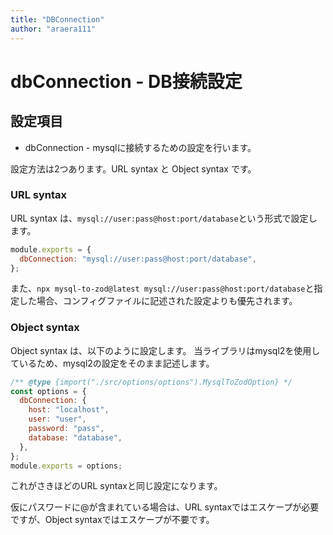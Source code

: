```yaml
---
title: "DBConnection"
author: "araera111"
---
```


# dbConnection - DB接続設定

## 設定項目

- dbConnection - mysqlに接続するための設定を行います。

設定方法は2つあります。URL syntax と Object syntax です。

### URL syntax

URL syntax は、`mysql://user:pass@host:port/database`という形式で設定します。

```js
module.exports = {
  dbConnection: "mysql://user:pass@host:port/database",
};
```

また、`npx mysql-to-zod@latest mysql://user:pass@host:port/database`と指定した場合、コンフィグファイルに記述された設定よりも優先されます。

### Object syntax

Object syntax は、以下のように設定します。
当ライブラリはmysql2を使用しているため、mysql2の設定をそのまま記述します。

```js
/** @type {import("./src/options/options").MysqlToZodOption} */
const options = {
  dbConnection: {
    host: "localhost",
    user: "user",
    password: "pass",
    database: "database",
  },
};
module.exports = options;
```

これがさきほどのURL syntaxと同じ設定になります。

仮にパスワードに@が含まれている場合は、URL syntaxではエスケープが必要ですが、Object syntaxではエスケープが不要です。
